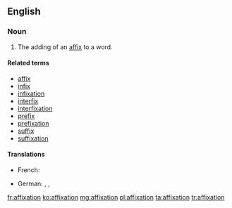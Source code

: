 ==English==

===Noun===
{{en-noun}}

# The adding of an [[affix]] to a word.

====Related terms====
* [[affix]]
* [[infix]]
* [[infixation]]
* [[interfix]]
* [[interfixation]]
* [[prefix]]
* [[prefixation]]
* [[suffix]]
* [[suffixation]]

====Translations====
{{trans-top|addition of a affix}}
* French: {{t+|fr|affixation|f}}
{{trans-mid}}
* German: {{t|de|Affigieren|n}}, {{t+|de|Affigierung|f}}, {{t|de|Affixation|f}}
{{trans-bottom}}

[[fr:affixation]]
[[ko:affixation]]
[[mg:affixation]]
[[pl:affixation]]
[[ta:affixation]]
[[tr:affixation]]